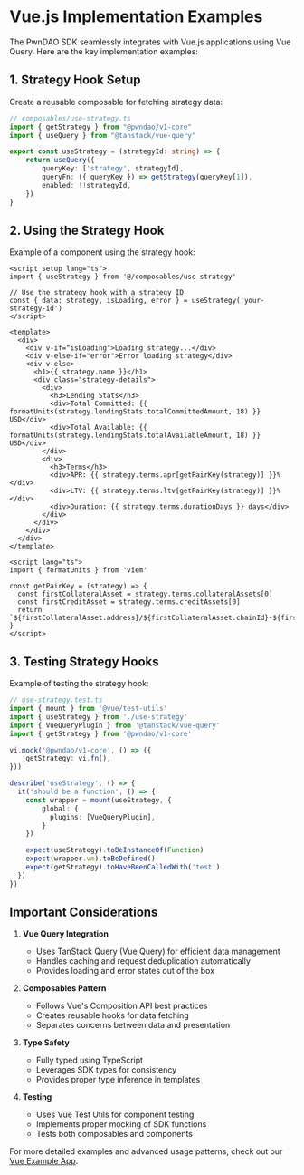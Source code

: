 # Vue.js Implementation Examples

The PwnDAO SDK seamlessly integrates with Vue.js applications using Vue Query. Here are the key implementation examples:

## 1. Strategy Hook Setup

Create a reusable composable for fetching strategy data:

```typescript
// composables/use-strategy.ts
import { getStrategy } from "@pwndao/v1-core"
import { useQuery } from "@tanstack/vue-query"

export const useStrategy = (strategyId: string) => {
    return useQuery({
        queryKey: ['strategy', strategyId],
        queryFn: ({ queryKey }) => getStrategy(queryKey[1]),
        enabled: !!strategyId,
    })
}
```

## 2. Using the Strategy Hook

Example of a component using the strategy hook:

```vue
<script setup lang="ts">
import { useStrategy } from '@/composables/use-strategy'

// Use the strategy hook with a strategy ID
const { data: strategy, isLoading, error } = useStrategy('your-strategy-id')
</script>

<template>
  <div>
    <div v-if="isLoading">Loading strategy...</div>
    <div v-else-if="error">Error loading strategy</div>
    <div v-else>
      <h1>{{ strategy.name }}</h1>
      <div class="strategy-details">
        <div>
          <h3>Lending Stats</h3>
          <div>Total Committed: {{ formatUnits(strategy.lendingStats.totalCommittedAmount, 18) }} USD</div>
          <div>Total Available: {{ formatUnits(strategy.lendingStats.totalAvailableAmount, 18) }} USD</div>
        </div>
        <div>
          <h3>Terms</h3>
          <div>APR: {{ strategy.terms.apr[getPairKey(strategy)] }}%</div>
          <div>LTV: {{ strategy.terms.ltv[getPairKey(strategy)] }}%</div>
          <div>Duration: {{ strategy.terms.durationDays }} days</div>
        </div>
      </div>
    </div>
  </div>
</template>

<script lang="ts">
import { formatUnits } from 'viem'

const getPairKey = (strategy) => {
  const firstCollateralAsset = strategy.terms.collateralAssets[0]
  const firstCreditAsset = strategy.terms.creditAssets[0]
  return `${firstCollateralAsset.address}/${firstCollateralAsset.chainId}-${firstCreditAsset.address}/${firstCreditAsset.chainId}`
}
</script>
```

## 3. Testing Strategy Hooks

Example of testing the strategy hook:

```typescript
// use-strategy.test.ts
import { mount } from '@vue/test-utils'
import { useStrategy } from './use-strategy'
import { VueQueryPlugin } from '@tanstack/vue-query'
import { getStrategy } from '@pwndao/v1-core'

vi.mock('@pwndao/v1-core', () => ({
    getStrategy: vi.fn(),
}))

describe('useStrategy', () => {
  it('should be a function', () => {
    const wrapper = mount(useStrategy, {
        global: {
          plugins: [VueQueryPlugin],
        }
    })

    expect(useStrategy).toBeInstanceOf(Function)
    expect(wrapper.vm).toBeDefined()
    expect(getStrategy).toHaveBeenCalledWith('test')
  })
})
```

## Important Considerations

1. **Vue Query Integration**
   - Uses TanStack Query (Vue Query) for efficient data management
   - Handles caching and request deduplication automatically
   - Provides loading and error states out of the box

2. **Composables Pattern**
   - Follows Vue's Composition API best practices
   - Creates reusable hooks for data fetching
   - Separates concerns between data and presentation

3. **Type Safety**
   - Fully typed using TypeScript
   - Leverages SDK types for consistency
   - Provides proper type inference in templates

4. **Testing**
   - Uses Vue Test Utils for component testing
   - Implements proper mocking of SDK functions
   - Tests both composables and components

For more detailed examples and advanced usage patterns, check out our [Vue Example App](https://github.com/pwndao/example-vue). 